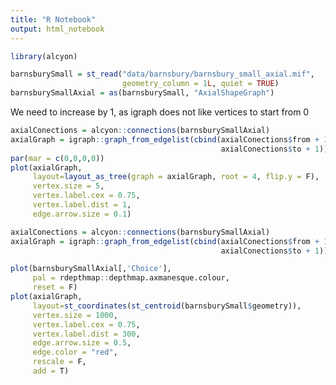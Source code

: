 ```yaml
---
title: "R Notebook"
output: html_notebook
---
```


```r
library(alcyon)
```

```r
barnsburySmall = st_read("data/barnsbury/barnsbury_small_axial.mif",
                         geometry_column = 1L, quiet = TRUE)
barnsburySmallAxial = as(barnsburySmall, "AxialShapeGraph")
```


We need to increase by 1, as igraph does not like vertices to start from 0
```r
axialConections = alcyon::connections(barnsburySmallAxial)
axialGraph = igraph::graph_from_edgelist(cbind(axialConections$from + 1,
                                               axialConections$to + 1))
par(mar = c(0,0,0,0))
plot(axialGraph,
     layout=layout_as_tree(graph = axialGraph, root = 4, flip.y = F),
     vertex.size = 5,
     vertex.label.cex = 0.75,
     vertex.label.dist = 1,
     edge.arrow.size = 0.1)
```

```r
axialConections = alcyon::connections(barnsburySmallAxial)
axialGraph = igraph::graph_from_edgelist(cbind(axialConections$from + 1,
                                               axialConections$to + 1))

plot(barnsburySmallAxial[,'Choice'],
     pal = rdepthmap::depthmap.axmanesque.colour,
     reset = F)
plot(axialGraph,
     layout=st_coordinates(st_centroid(barnsburySmall$geometry)),
     vertex.size = 1000,
     vertex.label.cex = 0.75,
     vertex.label.dist = 300,
     edge.arrow.size = 0.5,
     edge.color = "red",
     rescale = F,
     add = T)
```

